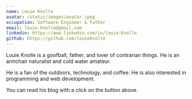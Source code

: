 ```yaml
---
name: Louie Knolle
avatar: /static/images/avatar.jpeg
occupation: Software Engineer & Father
email: louie.knolle@gmail.com
linkedin: https://www.linkedin.com/in/louie-Knolle
github: https://github.com/louieknolle
---
```


Louie Knolle is a goofball, father, and lover of contrarian things. He is an armchair naturalist and cold water amateur.

He is a fan of the outdoors, technology, and coffee. He is also interested in programming and web development.

You can read his blog with a click on the button above.

```

```
